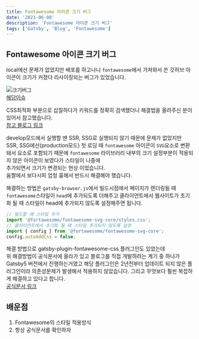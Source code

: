 ```yaml
---
title: Fontawesome 아이콘 크기 버그
date: '2023-06-08'
description: 'Fontawesome 아이콘 크기 버그'
tags: ['Gatsby', 'Blog', 'Fontawesome']
---
```


## Fontawesome 아이콘 크기 버그

local에선 문제가 없었지만 배포를 하고나니 `fontawesome`에서 가져와서 쓴 깃허브 아이콘이 크기가 커졌다 리사이징되는 버그가 있었습니다.

![크기버그](./assets/1/issue1.gif)<br />
[해당이슈](https://github.com/WonhyeongLee/Wonhyeong.develop.log/issues/1)

CSS최적화 부분으로 삽질하다가 키워드를 정확히 검색했더니 해결법을 올려주신 분이 있어서 참고했습니다.<br />
[참고 블로그 링크](https://heyjihye.com/blog/gatsby-fontawesome-fix-huge-icons/)

develop모드에서 실행할 땐 SSR, SSG로 실행되지 않기 때문에 문제가 없었지만<br />
SSR, SSG에선(production모드) 첫 로딩 때 `fontawesome` 아이콘이 `SVG`요소로 변환돼서 요소로 포함되기 때문에 `fontawesome` 라이브러리 내부의 크기 설정부분이 적용되지 않은 아이콘이 보였다가 스타일이 나중에<br /> 추가되면서 크기가 변경되는 현상 이었습니다. <br />움짤에서 보다시피 엄청 흉해서 반드시 해결해야 했습니다.

해결하는 방법은 `gatsby-browser.js`에서 빌드시점에서 페이지가 렌더링될 때 `fontawesome`스타일이 `head`에 추가되도록 더해주고 클라이언트에서 웹사이트가 초기화 될 때 스타일이 head에 추가되지 않도록 설정해주면 됩니다.

```js
// 빌드할 때 스타일 추가
import '@fortawesome/fontawesome-svg-core/styles.css';
// 클라이언트에서 초기화 될 때 스타일 추가되지 않도록 설정
import { config } from '@fortawesome/fontawesome-svg-core';
config.autoAddCss = false;
```

해결 방법으로 gatsby-plugin-fontawesome-css 플러그인도 있었는데<br />
위 해결방법이 공식문서에 올라가 있고 블로그를 직접 개발하려는 계기 중 하나가 Gatsby5 버전에서 진행하는거였고 해당 플러그인은 2년전부터 업데이트 되지 않은 플러그인이라 의존성문제가 발생해서 적용하지 않았습니다. 그리고 무엇보다 훨씬 복잡하게 해결하고 있다고 합니다.<br />
[공식문서 링크](https://fontawesome.com/v6/docs/web/use-with/react/use-with#next-js)

## 배운점

1. Fontawesome의 스타일 적용방식
2. 항상 공식문서를 확인하자
